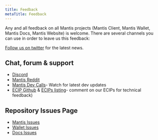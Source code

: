 ```yaml
---
title: Feedback
metaTitle: Feedback
---
```


Any and all feedback on all Mantis projects (Mantis Client, Mantis Wallet, Mantis Docs, Mantis Website) is welcome.
There are several channels you can use in order to leave us this feedback:

[Follow us on twitter](https://twitter.com/Mantis_IO) for the latest news.

## Chat, forum & support

* [Discord](https://discord.gg/dg9DQmMJ)
* [Mantis Reddit](https://www.reddit.com/r/mantisclient/)
* [Mantis Dev Calls](https://www.youtube.com/c/IohkIo/search?query=mantis)- Watch for latest dev updates
* [ECIP Github](https://github.com/ethereumclassic/ECIPs) & [ECIPs listing](https://ecips.ethereumclassic.org/)- comment on our ECIPs for technical feedback)

## Repository Issues Page

* [Mantis Issues](https://github.com/input-output-hk/mantis/issues)
* [Wallet Issues](https://github.com/input-output-hk/mantis-wallet/issues)
* [Docs Issues](https://github.com/input-output-hk/mantis-docs/issues)
